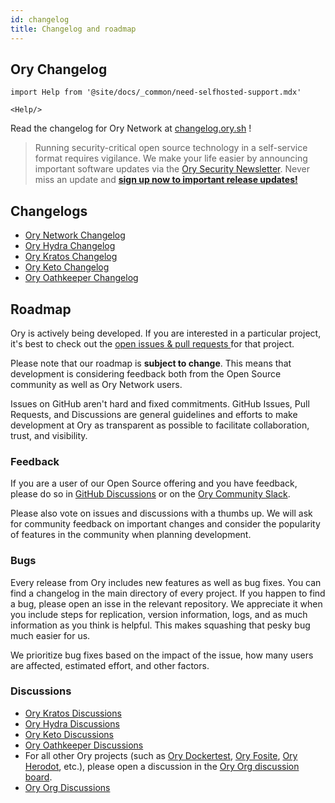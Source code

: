 ```yaml
---
id: changelog
title: Changelog and roadmap
---
```


## Ory Changelog

```mdx-code-block
import Help from '@site/docs/_common/need-selfhosted-support.mdx'

<Help/>
```

Read the changelog for Ory Network at [changelog.ory.sh](https://changelog.ory.sh/) !

> Running security-critical open source technology in a self-service format requires vigilance. We make your life easier by
> announcing important software updates via the [Ory Security Newsletter](https://www.ory.sh/l/sign-up-newsletter). Never miss an
> update and **[sign up now to important release updates!](https://www.ory.sh/l/sign-up-newsletter)**

## Changelogs

- [Ory Network Changelog](https://changelog.ory.sh/)
- [Ory Hydra Changelog](https://github.com/ory/hydra/blob/master/CHANGELOG.md)
- [Ory Kratos Changelog](https://github.com/ory/kratos/blob/master/CHANGELOG.md)
- [Ory Keto Changelog](https://github.com/ory/keto/blob/master/CHANGELOG.md)
- [Ory Oathkeeper Changelog](https://github.com/ory/oathkeeper/blob/master/CHANGELOG.md)

## Roadmap

Ory is actively being developed. If you are interested in a particular project, it's best to check out the
[open issues & pull requests ](#milestones-issues-pull-requests) for that project.

Please note that our roadmap is **subject to change**. This means that development is considering feedback both from the Open
Source community as well as Ory Network users.

Issues on GitHub aren't hard and fixed commitments. GitHub Issues, Pull Requests, and Discussions are general guidelines and
efforts to make development at Ory as transparent as possible to facilitate collaboration, trust, and visibility.

### Feedback

If you are a user of our Open Source offering and you have feedback, please do so in [GitHub Discussions](#discussions) or on the
[Ory Community Slack](https://slack.ory.sh/).

Please also vote on issues and discussions with a thumbs up. We will ask for community feedback on important changes and consider
the popularity of features in the community when planning development.

### Bugs

Every release from Ory includes new features as well as bug fixes. You can find a changelog in the main directory of every
project. If you happen to find a bug, please open an isse in the relevant repository. We appreciate it when you include steps for
replication, version information, logs, and as much information as you think is helpful. This makes squashing that pesky bug much
easier for us.

We prioritize bug fixes based on the impact of the issue, how many users are affected, estimated effort, and other factors.

### Discussions

- [Ory Kratos Discussions](https://github.com/ory/kratos/discussions)
- [Ory Hydra Discussions](https://github.com/ory/hydra/discussions)
- [Ory Keto Discussions](https://github.com/ory/keto/discussions)
- [Ory Oathkeeper Discussions](https://github.com/ory/oathkeeper/discussions)
- For all other Ory projects (such as [Ory Dockertest](https://github.com/ory/dockertest/),
  [Ory Fosite](https://github.com/ory/fosite/), [Ory Herodot](https://github.com/ory/herodot/), etc.), please open a discussion in
  the [Ory Org discussion board](https://github.com/orgs/ory/discussions).
- [Ory Org Discussions](https://github.com/orgs/ory/discussions)

